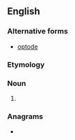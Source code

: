 ==English==

===Alternative forms===
* [[optode]]

===Etymology===
{{blend|optical|electrode|lang=en}}

===Noun===
{{en-noun}}

# {{alternative spelling of|optode|lang=en}}

===Anagrams===
* {{anagrams|en|torpedo|trooped}}
